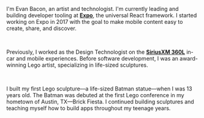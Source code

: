 
I'm Evan Bacon, an artist and technologist. I'm currently leading and building developer tooling at [**Expo**](https://expo.dev), the universal React framework. I started working on Expo in 2017
with the goal to make mobile content easy to create, share, and
discover.

<MasonryPhotoGridOverview />
<br />

Previously, I worked as the Design Technologist on the
[**SiriusXM 360L**](https://www.motortrend.com/features/what-is-siriusxm-with-360l-streaming-audio/) in-car and mobile experiences. Before software
development, I was an award-winning Lego artist, specializing in
life-sized sculptures.

<MasonryLegoGrid />
<br />

I built my first Lego sculpture––a life-sized Batman statue––when I was 13 years old. The Batman was debuted at the first Lego conference in my hometown of Austin, TX––Brick Fiesta. I continued building sculptures and teaching myself how to build apps throughout my teenage years.
